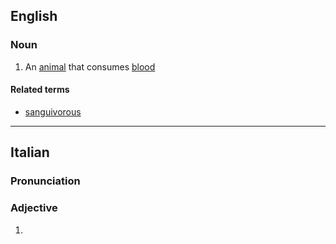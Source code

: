 ==English==

===Noun===
{{en-noun}}

# {{lb|en|biology}} An [[animal]] that consumes [[blood]]

====Related terms====
* [[sanguivorous]]

----

==Italian==

===Pronunciation===
{{it-pr|^ì}}

===Adjective===
{{head|it|adjective form}}

# {{adj form of|it|sanguivoro||f|p}}